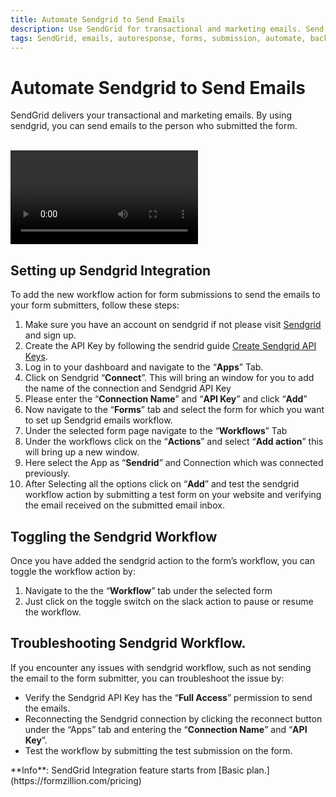 ```yaml
---
title: Automate Sendgrid to Send Emails
description: Use SendGrid for transactional and marketing emails. Send emails to form submitters and automate responses with ease. Harness Formzillion's open-source integrations for smooth email communication.
tags: SendGrid, emails, autoresponse, forms, submission, automate, backend, open-source, integrations, Formzillion
---
```



# Automate Sendgrid to Send Emails

SendGrid delivers your transactional and marketing emails. By using sendgrid, you can send emails to the person who submitted the form.

<br />
<video controls>
  <source src="/integrations/sendgrid/sendgrid.webm" type="video/webm" />
</video>

## Setting up Sendgrid Integration

To add the new workflow action for form submissions to send the emails to your form submitters, follow these steps:

1.  Make sure you have an account on sendgrid if not please visit [Sendgrid](https://signup.sendgrid.com/) and sign up.
2.  Create the API Key by following the sendrid guide [Create Sendgrid API Keys](https://docs.sendgrid.com/ui/account-and-settings/api-keys).
3.  Log in to your dashboard and navigate to the “**Apps**” Tab.
4.  Click on Sendgrid “**Connect**”. This will bring an window for you to add the name of the connection and Sendgrid API Key
5.  Please enter the “**Connection Name**” and “**API Key**” and click “**Add**”
6.  Now navigate to the “**Forms**” tab and select the form for which you want to set up Sendgrid emails workflow.
7.  Under the selected form page navigate to the “**Workflows**” Tab
8.  Under the workflows click on the “**Actions**” and select “**Add action**” this will bring up a new window.
9.  Here select the App as “**Sendrid**” and Connection which was connected previously.
10. After Selecting all the options click on “**Add**” and test the sendgrid workflow action by submitting a test form on your website and verifying the email received on the submitted email inbox.

## Toggling the Sendgrid Workflow

Once you have added the sendgrid action to the form’s workflow, you can toggle the workflow action by:

1.  Navigate to the the “**Workflow**” tab under the selected form
2.  Just click on the toggle switch on the slack action to pause or resume the workflow.

## Troubleshooting Sendgrid Workflow.

If you encounter any issues with sendgrid workflow, such as not sending the email to the form submitter, you can troubleshoot the issue by:

- Verify the Sendgrid API Key has the “**Full Access**” permission to send the emails.
- Reconnecting the Sendgrid connection by clicking the reconnect button under the “Apps” tab and entering the “**Connection Name**” and “**API Key**”.
- Test the workflow by submitting the test submission on the form.

<Callout type="info" emoji="ℹ️">
  **Info**: SendGrid Integration feature starts from [Basic plan.](https://formzillion.com/pricing)
</Callout>